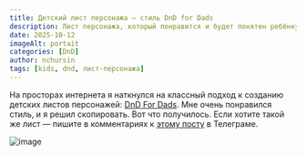 ```yaml
---
title: Детский лист персонажа — стиль DnD for Dads
description: Лист персонажа, который понравится и будет понятен ребёнку
date: 2025-10-12
imageAlt: portait
categories: [DnD]
author: nchursin
tags: [kids, dnd, лист-персонажа]
---
```


На просторах интернета я наткнулся на классный подход к созданию детских листов персонажей: [DnD For Dads](https://geekyhostess.com/dnd-for-dads/). Мне очень понравился стиль, и я решил скопировать. Вот что получилось. Если хотите такой же лист — пишите в комментариях к [этому посту](https://geekyhostess.com/dnd-for-dads/) в Телеграме.

![image](@assets/additionalContent/dnd_for_dads_style/char_list.png)

